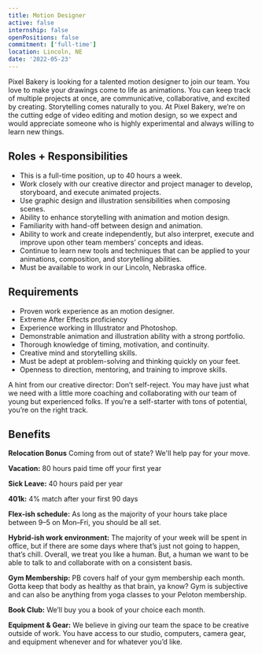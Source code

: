 ```yaml
---
title: Motion Designer
active: false
internship: false
openPositions: false
commitment: ['full-time']
location: Lincoln, NE
date: '2022-05-23'
---
```


Pixel Bakery is looking for a talented motion designer to join our team. You love to make your drawings come to life as animations. You can keep track of multiple projects at once, are communicative, collaborative, and excited by creating. Storytelling comes naturally to you. At Pixel Bakery, we’re on the cutting edge of video editing and motion design, so we expect and would appreciate someone who is highly experimental and always willing to learn new things.

## Roles + Responsibilities

- This is a full-time position, up to 40 hours a week.
- Work closely with our creative director and project manager to develop, storyboard, and execute animated projects.
- Use graphic design and illustration sensibilities when composing scenes.
- Ability to enhance storytelling with animation and motion design.
- Familiarity with hand-off between design and animation.
- Ability to work and create independently, but also interpret, execute and improve upon other team members’ concepts and ideas.
- Continue to learn new tools and techniques that can be applied to your animations, composition, and storytelling abilities.
- Must be available to work in our Lincoln, Nebraska office.

## Requirements

- Proven work experience as an motion designer.
- Extreme After Effects proficiency
- Experience working in Illustrator and Photoshop.
- Demonstrable animation and illustration ability with a strong portfolio.
- Thorough knowledge of timing, motivation, and continuity.
- Creative mind and storytelling skills.
- Must be adept at problem-solving and thinking quickly on your feet.
- Openness to direction, mentoring, and training to improve skills.

A hint from our creative director: Don’t self-reject. You may have just what we need with a little more coaching and collaborating with our team of young but experienced folks. If you’re a self-starter with tons of potential, you’re on the right track.

## Benefits

**Relocation Bonus** Coming from out of state? We'll help pay for your move.

**Vacation:** 80 hours paid time off your first year

**Sick Leave:** 40 hours paid per year

**401k:** 4% match after your first 90 days

**Flex-ish schedule:** As long as the majority of your hours take place between 9–5 on Mon–Fri, you should be all set.

**Hybrid-ish work environment:** The majority of your week will be spent in office, but if there are some days where that’s just not going to happen, that’s chill.
Overall, we treat you like a human. But, a human we want to be able to talk to and collaborate with on a consistent basis.

**Gym Membership:** PB covers half of your gym membership each month. Gotta keep that body as healthy as that brain, ya know? Gym is subjective and can also be anything from yoga classes to your Peloton membership.

**Book Club:** We’ll buy you a book of your choice each month.

**Equipment & Gear:** We believe in giving our team the space to be creative outside of work. You have access to our studio, computers, camera gear, and equipment whenever and for whatever you’d like.
